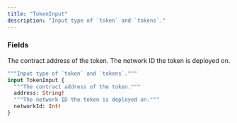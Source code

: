 ```yaml
---
title: "TokenInput"
description: "Input type of `token` and `tokens`."
---
```


### Fields

<ResponseField name="address" type="String!" required>
  The contract address of the token.
</ResponseField>

<ResponseField name="networkId" type="Int!" required>
  The network ID the token is deployed on.
</ResponseField>


```graphql TokenInput
"""Input type of `token` and `tokens`."""
input TokenInput {
  """The contract address of the token."""
  address: String!
  """The network ID the token is deployed on."""
  networkId: Int!
}
```
